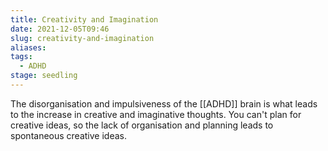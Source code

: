 ```yaml
---
title: Creativity and Imagination
date: 2021-12-05T09:46
slug: creativity-and-imagination
aliases:
tags:
  - ADHD
stage: seedling
---
```


The disorganisation and impulsiveness of the [[ADHD]] brain is what leads to the increase in creative and imaginative thoughts. You can't plan for creative ideas, so the lack of organisation and planning leads to spontaneous creative ideas.

<StillGrowing />
